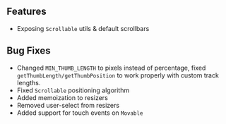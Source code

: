 ## Features

* Exposing `Scrollable` utils & default scrollbars

## Bug Fixes

* Changed `MIN_THUMB_LENGTH` to pixels instead of percentage, fixed `getThumbLength/getThumbPosition` to work properly with custom track lengths.
* Fixed `Scrollable` positioning algorithm
* Added memoization to resizers
* Removed user-select from resizers
* Added support for touch events on `Movable`
